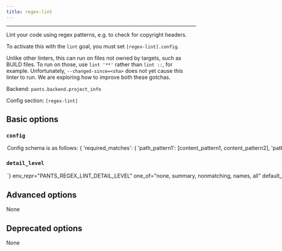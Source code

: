 ```yaml
---
title: regex-lint
---
```



---

Lint your code using regex patterns, e.g. to check for copyright headers.

To activate this with the `lint` goal, you must set `[regex-lint].config`.

Unlike other linters, this can run on files not owned by targets, such as BUILD files. To run on those, use `lint '**'` rather than `lint ::`, for example. Unfortunately, `--changed-since=<sha>` does not yet cause this linter to run. We are exploring how to improve both these gotchas.

Backend: <span className="color--primary">`pants.backend.project_info`</span>

Config section: <span className="color--primary">`[regex-lint]`</span>

<span className={styles.options}>

## Basic options

### `config`

<Option
  cli_repr={`--regex-lint-config="{'key1': val1, 'key2': val2, ...}"`}
  env_repr='PANTS_REGEX_LINT_CONFIG'
  default_repr={`{}`}
>

Config schema is as follows:

```
{
  'required_matches': {
    'path_pattern1': [content_pattern1, content_pattern2],
    'path_pattern2': [content_pattern1, content_pattern3],
    ...
  },
  'path_patterns': [
    {
      'name': path_pattern1',
      'pattern': <path regex pattern>,
      'inverted': True|False (defaults to False),
      'content_encoding': <encoding> (defaults to utf8)
    },
    ...
  ],
  'content_patterns': [
    {
      'name': 'content_pattern1',
      'pattern': <content regex pattern>,
      'inverted': True|False (defaults to False)
    }
    ...
  ]
}
```

Meaning: if a file matches some path pattern, its content must match all the corresponding content patterns.

It&#x27;s often helpful to load this config from a JSON or YAML file. To do that, set `[regex-lint].config = '@path/to/config.yaml'`, for example.

</Option>

### `detail_level`

<Option
  cli_repr={`--regex-lint-detail-level=<DetailLevel>`}
  env_repr="PANTS_REGEX_LINT_DETAIL_LEVEL"
  one_of="none, summary, nonmatching, names, all"
  default_repr={`nonmatching`}
>

How much detail to include in the result.

</Option>

## Advanced options

None

## Deprecated options

None

</span>
